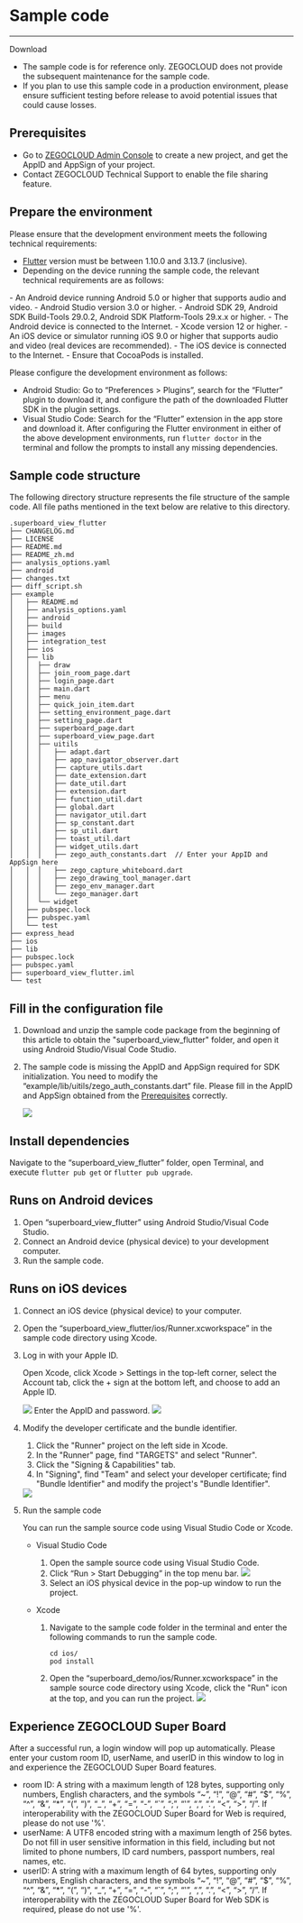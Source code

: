 # Sample code

---

<Card title="Sample code" href="https://artifact-demo.zego.im/SuperBoardSDK%2FFlutter%2FDemoSourceCode%2Fsuperboard_view_flutter.zip" target="_blank">
Download
</Card>

<Warning title="Warning">

- The sample code is for reference only. ZEGOCLOUD does not provide the subsequent maintenance for the sample code.
- If you plan to use this sample code in a production environment, please ensure sufficient testing before release to avoid potential issues that could cause losses.
</Warning>

## Prerequisites

- Go to [ZEGOCLOUD Admin Console](https://console.zegocloud.com/) to create a new project, and get the AppID and AppSign of your project.
- Contact ZEGOCLOUD Technical Support to enable the file sharing feature.

## Prepare the environment

Please ensure that the development environment meets the following technical requirements:
- [Flutter](https://flutter.dev/docs/get-started/install) version must be between 1.10.0 and 3.13.7 (inclusive).
- Depending on the device running the sample code, the relevant technical requirements are as follows:

<Tabs>
<Tab title="Android">
  - An Android device running Android 5.0 or higher that supports audio and video.
  - Android Studio version 3.0 or higher.
  - Android SDK 29, Android SDK Build-Tools 29.0.2, Android SDK Platform-Tools 29.x.x or higher.
  - The Android device is connected to the Internet.
</Tab>
<Tab title="iOS">
  - Xcode version 12 or higher.
  - An iOS device or simulator running iOS 9.0 or higher that supports audio and video (real devices are recommended).
  - The iOS device is connected to the Internet.
  - Ensure that CocoaPods is installed.
</Tab>
</Tabs>

Please configure the development environment as follows:

- Android Studio: Go to “Preferences > Plugins”, search for the “Flutter” plugin to download it, and configure the path of the downloaded Flutter SDK in the plugin settings.
- Visual Studio Code: Search for the “Flutter” extension in the app store and download it.
After configuring the Flutter environment in either of the above development environments, run `flutter doctor` in the terminal and follow the prompts to install any missing dependencies.

## Sample code structure

The following directory structure represents the file structure of the sample code. All file paths mentioned in the text below are relative to this directory.

```shell
.superboard_view_flutter
├── CHANGELOG.md
├── LICENSE
├── README.md
├── README_zh.md
├── analysis_options.yaml
├── android
├── changes.txt
├── diff_script.sh
├── example
│   ├── README.md
│   ├── analysis_options.yaml
│   ├── android
│   ├── build
│   ├── images
│   ├── integration_test
│   ├── ios
│   ├── lib
│   │  ├── draw
│   │  ├── join_room_page.dart
│   │  ├── login_page.dart
│   │  ├── main.dart
│   │  ├── menu
│   │  ├── quick_join_item.dart
│   │  ├── setting_environment_page.dart
│   │  ├── setting_page.dart
│   │  ├── superboard_page.dart
│   │  ├── superboard_view_page.dart
│   │  ├── uitils
│   │  │   ├── adapt.dart
│   │  │   ├── app_navigator_observer.dart
│   │  │   ├── capture_utils.dart
│   │  │   ├── date_extension.dart
│   │  │   ├── date_util.dart
│   │  │   ├── extension.dart
│   │  │   ├── function_util.dart
│   │  │   ├── global.dart
│   │  │   ├── navigator_util.dart
│   │  │   ├── sp_constant.dart
│   │  │   ├── sp_util.dart
│   │  │   ├── toast_util.dart
│   │  │   ├── widget_utils.dart
│   │  │   ├── zego_auth_constants.dart  // Enter your AppID and AppSign here
│   │  │   ├── zego_capture_whiteboard.dart
│   │  │   ├── zego_drawing_tool_manager.dart
│   │  │   ├── zego_env_manager.dart
│   │  │   └── zego_manager.dart
│   │  └── widget
│   ├── pubspec.lock
│   ├── pubspec.yaml
│   └── test
├── express_head
├── ios
├── lib
├── pubspec.lock
├── pubspec.yaml
├── superboard_view_flutter.iml
└── test
```

## Fill in the configuration file

1. Download and unzip the sample code package from the beginning of this article to obtain the "superboard_view_flutter" folder, and open it using Android Studio/Visual Code Studio.

2. The sample code is missing the AppID and AppSign required for SDK initialization. You need to modify the “example/lib/uitils/zego_auth_constants.dart” file. Please fill in the AppID and AppSign obtained from the [Prerequisites](#18078#1) correctly.

    <Frame width="512" height="auto" caption=""><img src="https://doc-media.zego.im/sdk-doc/Pics/superboard/flutter/appID.png" /></Frame>

## Install dependencies

Navigate to the “superboard_view_flutter” folder, open Terminal, and execute `flutter pub get` or `flutter pub upgrade`.

## Runs on Android devices

1. Open “superboard_view_flutter” using Android Studio/Visual Code Studio.
2. Connect an Android device (physical device) to your development computer.
3. Run the sample code.

## Runs on iOS devices

1. Connect an iOS device (physical device) to your computer.
2. Open the “superboard_view_flutter/ios/Runner.xcworkspace” in the sample code directory using Xcode.
3. Log in with your Apple ID.

    Open Xcode, click Xcode > Settings in the top-left corner, select the Account tab, click the + sign at the bottom left, and choose to add an Apple ID.
    <Frame width="512" height="auto" caption=""><img src="https://doc-media.zego.im/sdk-doc/Pics/superboard/flutter/login_AppleID.jpeg" /></Frame>
    Enter the AppID and password.
    <Frame width="512" height="auto" caption=""><img src="https://doc-media.zego.im/sdk-doc/Pics/superboard/flutter/login.jpeg" /></Frame>
4. Modify the developer certificate and the bundle identifier.
   1. Click the "Runner" project on the left side in Xcode.
   2. In the "Runner" page, find "TARGETS" and select "Runner".
   3. Click the "Signing & Capabilities" tab.
   4. In "Signing", find "Team" and select your developer certificate; find "Bundle Identifier" and modify the project's "Bundle Identifier".
   <Frame width="512" height="auto" caption=""><img src="https://doc-media.zego.im/sdk-doc/Pics/superboard/flutter/Signing_and_Capabilities.jpeg" /></Frame>

5. Run the sample code

    You can run the sample source code using Visual Studio Code or Xcode.

    - Visual Studio Code
        1. Open the sample source code using Visual Studio Code.
        2. Click “Run > Start Debugging” in the top menu bar.
            <Frame width="512" height="auto" caption=""><img src="https://doc-media.zego.im/sdk-doc/Pics/superboard/flutter/vscode_run.jpeg" /></Frame>
        3. Select an iOS physical device in the pop-up window to run the project.

    - Xcode
        1. Navigate to the sample code folder in the terminal and enter the following commands to run the sample code.
            ```shell
            cd ios/
            pod install
            ```
        2. Open the “superboard_demo/ios/Runner.xcworkspace” in the sample source code directory using Xcode, click the "Run" icon at the top, and you can run the project.
            <Frame width="512" height="auto" caption=""><img src="https://doc-media.zego.im/sdk-doc/Pics/superboard/flutter/xcode_run.jpeg" /></Frame>

## Experience ZEGOCLOUD Super Board

After a successful run, a login window will pop up automatically. Please enter your custom room ID, userName, and userID in this window to log in and experience the ZEGOCLOUD Super Board features.

<Warning title="Warning">

- room ID: A string with a maximum length of 128 bytes, supporting only numbers, English characters, and the symbols “~”, “!”, “@”, “#”, “$”, “%”, “^”, “&”, “*”, “(”, “)”, “_”, “+”, “=”, “-”, “`”, “;”, “'”, “,”, “.”, “\<”, “>”, “/”. If interoperability with the ZEGOCLOUD Super Board for Web is required, please do not use '%'.
- userName: A UTF8 encoded string with a maximum length of 256 bytes. Do not fill in user sensitive information in this field, including but not limited to phone numbers, ID card numbers, passport numbers, real names, etc.
- userID: A string with a maximum length of 64 bytes, supporting only numbers, English characters, and the symbols “~”, “!”, “@”, “#”, “$”, “%”, “^”, “&”, “*”, “(”, “)”, “_”, “+”, “=”, “-”, “`”, “;”, “'”, “,”, “.”, “\<”, “>”, “/”. If interoperability with the ZEGOCLOUD Super Board for Web SDK is required, please do not use '%'.
</Warning>
